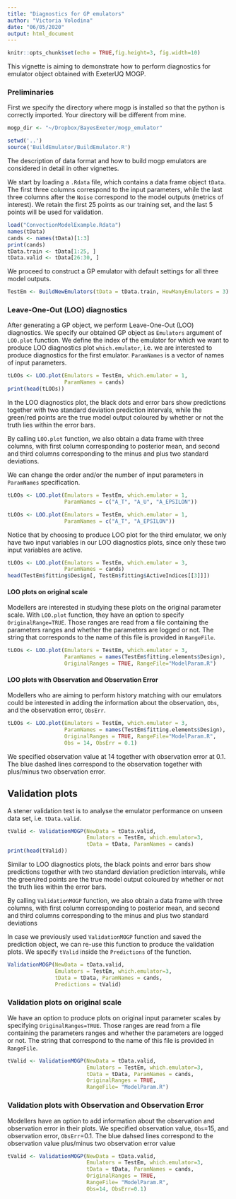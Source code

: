 ```yaml
---
title: "Diagnostics for GP emulators"
author: "Victoria Volodina"
date: "06/05/2020"
output: html_document
---
```


```r
knitr::opts_chunk$set(echo = TRUE,fig.height=3, fig.width=10)
```

This vignette is aiming to demonstrate how to perform diagnostics for emulator object obtained with ExeterUQ MOGP. 

### Preliminaries

First we specify the directory where mogp is installed so that the python is correctly imported. Your directory will be different from mine.

```r
mogp_dir <- "~/Dropbox/BayesExeter/mogp_emulator"
```

```r
setwd('..')
source('BuildEmulator/BuildEmulator.R')
```

The description of data format and how to build mogp emulators are considered in detail in other vignettes.

We start by loading a `.Rdata` file, which contains a data frame object `tData`. The first three columns correspond to the input parameters, while the last three columns after the `Noise` correspond to the model outputs (metrics of interest).
We retain the first 25 points as our training set, and the last 5 points will be used for validation.

```r
load("ConvectionModelExample.Rdata")
names(tData)
cands <- names(tData)[1:3]
print(cands)
tData.train <- tData[1:25, ]
tData.valid <- tData[26:30, ]
```

We proceed to construct a GP emulator with default settings for all three model outputs.

```r
TestEm <- BuildNewEmulators(tData = tData.train, HowManyEmulators = 3)
```

### Leave-One-Out (LOO) diagnostics

After generating a GP object, we perform Leave-One-Out (LOO) diagnostics. We specify our obtained GP object as `Emulators` argument of `LOO.plot` function. We define the index of the emulator for which we want to produce LOO diagnostics plot `which.emulator`, i.e. we are interested to produce diagnostics for the first emulator. `ParamNames` is a vector of names of input parameters.

```r
tLOOs <- LOO.plot(Emulators = TestEm, which.emulator = 1,
                  ParamNames = cands)
print(head(tLOOs))
```


In the LOO diagnostics plot, the black dots and error bars show predictions together with two standard deviation prediction intervals, while the green/red points are the true model output coloured by whether or not the truth lies within the error bars.

By calling `LOO.plot` function, we also obtain a data frame with three columns, with first column corresponding to posterior mean, and second and third columns corresponding to the minus and plus two standard deviations.

We can change the order and/or the number of input parameters in `ParamNames` specification.

```r
tLOOs <- LOO.plot(Emulators = TestEm, which.emulator = 1,
                  ParamNames = c("A_T", "A_U", "A_EPSILON"))
```

```r
tLOOs <- LOO.plot(Emulators = TestEm, which.emulator = 1,
                  ParamNames = c("A_T", "A_EPSILON"))
```

Notice that by choosing to produce LOO plot for the third emulator, we only have two input variables in our LOO diagnostics plots, since only these two input variables are active.
```r
tLOOs <- LOO.plot(Emulators = TestEm, which.emulator = 3,
                  ParamNames = cands)
head(TestEm$fitting$Design[, TestEm$fitting$ActiveIndices[[3]]])
```

#### LOO plots on original scale
Modellers are interested in studying these plots on the original parameter scale. With `LOO.plot` function, they have an option to specify `OriginalRange=TRUE`. Those ranges are read from a file containing the parameters ranges and whether the parameters are logged or not. The string that corresponds to the name of this file is provided in `RangeFile`.


```r
tLOOs <- LOO.plot(Emulators = TestEm, which.emulator = 3,
                  ParamNames = names(TestEm$fitting.elements$Design), 
                  OriginalRanges = TRUE, RangeFile="ModelParam.R")
```

#### LOO plots with Observation and Observation Error

Modellers who are aiming to perform history matching with our emulators could be interested in adding the information about the observation, `Obs`, and the observation error, `ObsErr`. 

```r
tLOOs <- LOO.plot(Emulators = TestEm, which.emulator = 3,
                  ParamNames = names(TestEm$fitting.elements$Design), 
                  OriginalRanges = TRUE, RangeFile="ModelParam.R", 
                  Obs = 14, ObsErr = 0.1)
```
We specified observation value at 14 together with observation error at 0.1. The blue dashed lines correspond to the observation together with plus/minus two observation error.


## Validation plots

A stener validation test is to analyse the emulator performance on unseen data set, i.e. `tData.valid`.

```r
tValid <- ValidationMOGP(NewData = tData.valid, 
                         Emulators = TestEm, which.emulator=3,
                         tData = tData, ParamNames = cands)
print(head(tValid))
```

Similar to LOO diagnostics plots, the black points and error bars show predictions together with two standard deviation prediction intervals, while the green/red points are the true model output coloured by whether or not the truth lies within the error bars.

By calling `ValidationMOGP` function, we also obtain a data frame with three columns, with first column corresponding to posterior mean, and second and third columns corresponding to the minus and plus two standard deviations

In case we previously used `ValidationMOGP` function and saved the prediction object, we can re-use this function to produce the validation plots. We specify `tValid` inside the `Predictions` of the function.

```r
ValidationMOGP(NewData = tData.valid, 
               Emulators = TestEm, which.emulator=3,
               tData = tData, ParamNames = cands, 
               Predictions = tValid)

```

### Validation plots on original scale

We have an option to produce plots on original input parameter scales by specifying `OriginalRanges=TRUE`. Those ranges are read from a file containing the parameters ranges and whether the parameters are logged or not. The string that correspond to the name of this file is provided in `RangeFile`.

```r
tValid <- ValidationMOGP(NewData = tData.valid, 
                         Emulators = TestEm, which.emulator=3,
                         tData = tData, ParamNames = cands, 
                         OriginalRanges = TRUE, 
                         RangeFile= "ModelParam.R")
```

### Validation plots with Observation and Observation Error

Modellers have an option to add information about the observation and observation error in their plots. We specified observation value, `Obs`=15, and observation error, `ObsErr`=0.1. The blue dahsed lines correspond to the observation value plus/minus two observation error value

```r
tValid <- ValidationMOGP(NewData = tData.valid, 
                         Emulators = TestEm, which.emulator=3,
                         tData = tData, ParamNames = cands, 
                         OriginalRanges = TRUE, 
                         RangeFile= "ModelParam.R", 
                         Obs=14, ObsErr=0.1)
```
